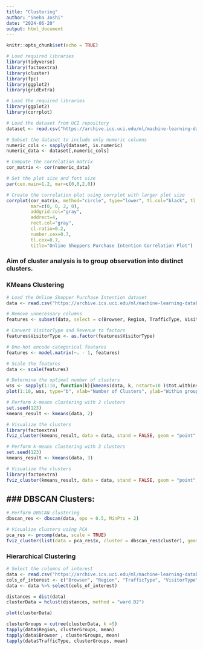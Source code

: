 ---
title: "Clustering"
author: "Sneha Joshi"
date: "2024-06-20"
output: html_document
---

```{r setup, include=FALSE}
knitr::opts_chunk$set(echo = TRUE)
```

```{r, message=FALSE}
# Load required libraries
library(tidyverse)
library(factoextra)
library(cluster)
library(fpc)
library(ggplot2)
library(gridExtra) 
```

```{r, message=FALSE}
# Load the required libraries
library(ggplot2)
library(corrplot)

# Load the dataset from UCI repository
dataset <- read.csv("https://archive.ics.uci.edu/ml/machine-learning-databases/00468/online_shoppers_intention.csv")

# Subset the dataset to include only numeric columns
numeric_cols <- sapply(dataset, is.numeric)
numeric_data <- dataset[,numeric_cols]

# Compute the correlation matrix
cor_matrix <- cor(numeric_data)

# Set the plot size and font size
par(cex.main=1.2, mar=c(0,0,2,0))

# Create the correlation plot using corrplot with larger plot size
corrplot(cor_matrix, method="circle", type="lower", tl.col="black", tl.srt=45, 
         mar=c(0, 0, 2, 0), 
         addgrid.col="gray", 
         addrect=4, 
         rect.col="gray", 
         cl.ratio=0.2, 
         number.cex=0.7, 
         tl.cex=0.7, 
         title="Online Shoppers Purchase Intention Correlation Plot")

```



### Aim of cluster analysis is to group observation into distinct clusters.
### KMeans Clustering
```{r, warning=FALSE, message=FALSE}
# Load the Online Shopper Purchase Intention dataset
data <- read.csv("https://archive.ics.uci.edu/ml/machine-learning-databases/00468/online_shoppers_intention.csv")

# Remove unnecessary columns
features <- subset(data, select = c(Browser, Region, TrafficType, VisitorType))

# Convert VisitorType and Revenue to factors
features$VisitorType <- as.factor(features$VisitorType)

# One-hot encode categorical features
features <- model.matrix(~. - 1, features)

# Scale the features
data <- scale(features)

# Determine the optimal number of clusters
wss <- sapply(1:10, function(k){kmeans(data, k, nstart=10 )$tot.withinss})
plot(1:10, wss, type="b", xlab="Number of Clusters", ylab="Within groups sum of squares")

# Perform k-means clustering with 2 clusters
set.seed(123)
kmeans_result <- kmeans(data, 2)

# Visualize the clusters
library(factoextra)
fviz_cluster(kmeans_result, data = data, stand = FALSE, geom = "point", ellipse.type = "convex", ellipse.alpha = 0.2, main = "Cluster Visualization")
```

```{r}
# Perform k-means clustering with 3 clusters
set.seed(123)
kmeans_result <- kmeans(data, 3)

# Visualize the clusters
library(factoextra)
fviz_cluster(kmeans_result, data = data, stand = FALSE, geom = "point", ellipse.type = "convex", ellipse.alpha = 0.2, main = "Cluster Visualization")
```
### DBSCAN Clusters:
---
```{r, warning=FALSE, message=FALSE}
# Perform DBSCAN clustering
dbscan_res <- dbscan(data, eps = 0.5, MinPts = 2)

# Visualize clusters using PCA
pca_res <- prcomp(data, scale = TRUE)
fviz_cluster(list(data = pca_res$x, cluster = dbscan_res$cluster), geom = "point", frame.type = "norm", ggtheme = theme_minimal())
```
### Hierarchical Clustering
```{r, warning=FALSE, message=FALSE}
# Select the columns of interest
data <- read.csv("https://archive.ics.uci.edu/ml/machine-learning-databases/00468/online_shoppers_intention.csv")
cols_of_interest <- c("Browser", "Region", "TrafficType", "VisitorType")
data <- data %>% select(cols_of_interest)

distances = dist(data)
clusterData = hclust(distances, method = "ward.D2")

plot(clusterData)
```
```{r}
clusterGroups = cutree(clusterData, k =5)
tapply(data$Region, clusterGroups, mean)
tapply(data$Browser , clusterGroups, mean)
tapply(data$TrafficType, clusterGroups, mean)
```